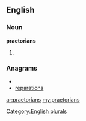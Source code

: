 ==English==

===Noun===
'''praetorians'''

# {{plural of|[[praetorian]]}}

===Anagrams===
* {{alphagram|aaeinoprrst}}
* [[reparations#English|reparations]]

[[Category:English plurals]]

[[ar:praetorians]]
[[my:praetorians]]